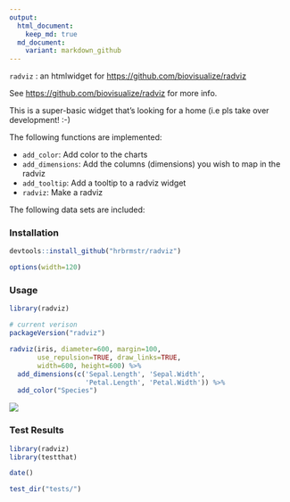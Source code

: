```yaml
---
output:
  html_document:
    keep_md: true
  md_document:
    variant: markdown_github
---
```


`radviz` : an htmlwidget for [https://github.com/biovisualize/radviz](https://github.com/biovisualize/radviz)

See <https://github.com/biovisualize/radviz> for more info.

This is a super-basic widget that's looking for a home (i.e pls take over development! :-)

The following functions are implemented:

- `add_color`:	Add color to the charts
- `add_dimensions`:	Add the columns (dimensions) you wish to map in the radviz
- `add_tooltip`:	Add a tooltip to a radviz widget
- `radviz`:	Make a radviz

The following data sets are included:

### Installation

```r
devtools::install_github("hrbrmstr/radviz")
```

```r
options(width=120)
```

### Usage

```r
library(radviz)

# current verison
packageVersion("radviz")
```
```r

radviz(iris, diameter=600, margin=100, 
       use_repulsion=TRUE, draw_links=TRUE, 
       width=600, height=600) %>% 
  add_dimensions(c('Sepal.Length', 'Sepal.Width', 
                   'Petal.Length', 'Petal.Width')) %>% 
  add_color("Species")

```

![](radviz.png)

### Test Results

```r
library(radviz)
library(testthat)

date()

test_dir("tests/")
```

